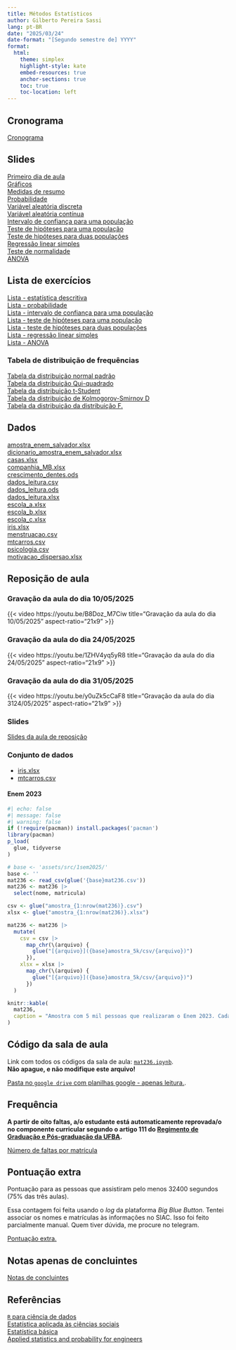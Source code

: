 ```yaml
---
title: Métodos Estatísticos 
author: Gilberto Pereira Sassi
lang: pt-BR
date: "2025/03/24"
date-format: "[Segundo semestre de] YYYY"
format:
  html:
    theme: simplex
    highlight-style: kate
    embed-resources: true
    anchor-sections: true
    toc: true
    toc-location: left
---
```


## Cronograma

[Cronograma](https://docs.google.com/spreadsheets/d/1ezLMtEENeh-uinSZOcy9nu0gBEmFbSRRVt3olFIr8uo/edit?usp=drive_link){target="_blank"}

## Slides

[Primeiro dia de aula](primeiro-dia-mat236.pdf)<br>
[Gráficos](graficos.pdf){target="_blank"}<br>
[Medidas de resumo](medidasResumo.pdf){target="_blank"}<br>
[Probabilidade](introProb.pdf){target="_blank"}<br>
[Variável aleatória discreta](varDiscreta.pdf){target="_blank"}<br>
[Variável aleatória contínua](varContinua.pdf){target="_blank"}<br>
[Intervalo de confiança para uma população](intervaloConfianca.pdf){target="_blank"}<br>
[Teste de hipóteses para uma população](testeHipoteses.pdf){target="_blank"}<br>
[Teste de hipóteses para duas populações](testeHipoteses2pop.pdf){target="_blank"}<br>
[Regressão linear simples](regressao-linear-simples.pdf){target="_blank"}<br>
[Teste de normalidade](normalidade.pdf){target="_blank"}<br>
[ANOVA](anova.pdf){target="_blank"}

## Lista de exercícios

[Lista - estatística descritiva](lista_est_descr.pdf){target="_blank"}<br>
[Lista - probabilidade](lista_prob.pdf){target="_blank"}<br>
[Lista - intervalo de confiança para uma população](lista-ex-ic.pdf){target="_blank"}<br>
[Lista - teste de hipóteses para uma população](lista-test-1-pop.pdf){target="_blank"}<br>
[Lista - teste de hipóteses para duas populações](lista-test-2-pop.pdf){target="_blank"}<br>
[Lista - regressão linear simples](regressao-linear-simples.pdf){target="_blank"}<br>
[Lista - ANOVA](anova.pdf)

### Tabela de distribuição de frequências

[Tabela da distribuição normal padrão](tabela-z.pdf){target="_blank"}<br>
[Tabela da distribuição Qui-quadrado](tabela-chi-square.pdf)<br>
[Tabela da distribuição t-Student](tabela-t-student.pdf)<br>
[Tabela da distribuição de Kolmogorov-Smirnov D](tabela-X.pdf)<br>
[Tabela da distribuição da distribuição F.](tabela-F.pdf)

## Dados

[amostra_enem_salvador.xlsx](amostra_enem_salvador.xlsx)<br>
[dicionario_amostra_enem_salvador.xlsx](dicionario_enem_2023.xlsx)<br>
[casas.xlsx](casas.xlsx)<br>
[companhia_MB.xlsx](companhia_MB.xlsx)<br>
[crescimento_dentes.ods](crescimento_dentes.ods)<br>
[dados_leitura.csv](dados_leitura.csv)<br>
[dados_leitura.ods](dados_leitura.ods)<br>
[dados_leitura.xlsx](dados_leitura.xlsx)<br>
[escola_a.xlsx](escola_a.xlsx)<br>
[escola_b.xlsx](escola_b.xlsx)<br>
[escola_c.xlsx](escola_c.xlsx)<br>
[iris.xlsx](iris.xlsx)<br>
[menstruacao.csv](menstruacao.csv)<br>
[mtcarros.csv](mtcarros.csv)<br>
[psicologia.csv](psicologia.csv)<br>
[motivacao_dispersao.xlsx](motivacao_dispersao.xlsx)

## Reposição de aula

### Gravação da aula do dia 10/05/2025

{{< video https://youtu.be/B8Doz_M7Ciw
    title="Gravação da aula do dia 10/05/2025"
    aspect-ratio="21x9" 
>}}

### Gravação da aula do dia 24/05/2025

{{< video https://youtu.be/1ZHV4yq5yR8
    title="Gravação da aula do dia 24/05/2025"
    aspect-ratio="21x9" 
>}}

### Gravação da aula do dia 31/05/2025

{{< video https://youtu.be/y0uZk5cCaF8
    title="Gravação da aula do dia 3124/05/2025"
    aspect-ratio="21x9" 
>}}


### Slides

[Slides da aula de reposição](slides.html){target="_blank"}


### Conjunto de dados

* [iris.xlsx](iris.xlsx)
* [mtcarros.csv](mtcarros.csv)

#### Enem 2023

```r
#| echo: false
#| message: false
#| warning: false
if (!require(pacman)) install.packages('pacman')
library(pacman)
p_load(
  glue, tidyverse
)

# base <- 'assets/src/1sem2025/'
base <- ''
mat236 <- read_csv(glue('{base}mat236.csv'))
mat236 <- mat236 |>
  select(nome, matricula)

csv <- glue("amostra_{1:nrow(mat236)}.csv")
xlsx <- glue("amostra_{1:nrow(mat236)}.xlsx")

mat236 <- mat236 |>
  mutate(
    csv = csv |>
      map_chr(\(arquivo) {
        glue("[{arquivo}]({base}amostra_5k/csv/{arquivo})")
      }),
    xlsx = xlsx |>
      map_chr(\(arquivo) {
        glue("[{arquivo}]({base}amostra_5k/csv/{arquivo})")
      })
  )

knitr::kable(
  mat236, 
  caption = "Amostra com 5 mil pessoas que realizaram o Enem 2023. Cada estudante tem sua própria amostra."
)
```

## Código da sala de aula

Link com todos os códigos da sala de aula: [`mat236.ipynb`](https://colab.research.google.com/drive/1At_RzgOUm1-_xW1ev_fC3QwuYKfQsP4f?usp=sharing){target="_blank"}. <br>
**Não apague, e não modifique este arquivo!**

[Pasta no `google drive` com planilhas google - apenas leitura.](https://drive.google.com/drive/folders/1GG2X985ByF_Zc0E0fJjfOl1Cn5CEoIIW?usp=sharing){target="_blank"}.

## Frequência

**A partir de oito faltas, a/o estudante está automaticamente reprovada/o no componente curricular segundo o artigo 111 do [Regimento de Graduação e Pós-graduação da UFBA](https://ea.ufba.br/wp-content/uploads/2020/06/UFBA-Regulamento-Ensino-.pdf){target="_blank"}.**

[Número de faltas por matrícula](https://docs.google.com/spreadsheets/d/1bHDxC1HFv58qlffcQCnJ-zsn7fmfWiGlhgnAFGoyELs/edit?usp=sharing){target="_blank"}

## Pontuação extra

Pontuação para as pessoas que assistiram pelo menos 32400 segundos (75% das três aulas).

Essa contagem foi feita usando o _log_ da plataforma _Big Blue Button_. Tentei associar os nomes e matrículas às informações no SIAC. Isso foi feito parcialmente manual. Quem tiver dúvida, me procure no telegram.

[Pontuação extra.](https://docs.google.com/spreadsheets/d/1G1LkoEp4w4alMVddgNuB72qJUV1dck5RmHB8kbW-t-U/edit?usp=sharing){target="_blank"}

## Notas apenas de concluintes

[Notas de concluintes](https://docs.google.com/spreadsheets/d/11lsTrroRKfajTCywMdXbK2lIItTGQmQQPo20lpQsYzU/edit?usp=sharing){target="_blank"}

## Referências

[`R` para ciência de dados](https://r4ds.hadley.nz/){target="_blank"}<br>
[Estatística aplicada às ciências sociais](estatistica-aplicada-barbetta.pdf){target="_blank"}<br>
[Estatística básica](estatistica-basica-bussab-morettin.pdf){target="_blank"}<br>
[Applied statistics and probability for engineers](applied-statistics-montgomery.pdf){target="_blank"}